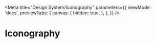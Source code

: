 
<Meta
  title="Design System/Iconography"
  parameters={{
    viewMode: 'docs',
    previewTabs: {
      canvas: {
        hidden: true,
      },
    },
  }}
/>

# Iconography

<IconGallery>
  <IconItem name="info">
    <gr-icon name="info"></gr-icon>
  </IconItem>
</IconGallery>
